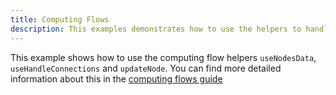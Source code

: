```yaml
---
title: Computing Flows
description: This examples demonstrates how to use the helpers to handle data flow
---
```


This example shows how to use the computing flow helpers `useNodesData`, `useHandleConnections` and `updateNode`. You can find more detailed information about this in the [computing flows guide](/learn/advanced-use/computing-flows)

<RemoteCodeViewer
  route="examples/interaction/computing-flows"
  framework="react"
/>
